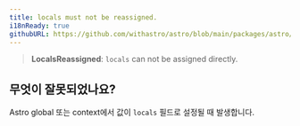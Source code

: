 ```yaml
---
title: locals must not be reassigned.
i18nReady: true
githubURL: https://github.com/withastro/astro/blob/main/packages/astro/src/core/errors/errors-data.ts
---
```


> **LocalsReassigned**: `locals` can not be assigned directly.

## 무엇이 잘못되었나요?
Astro global 또는 context에서 값이 `locals` 필드로 설정될 때 발생합니다.
